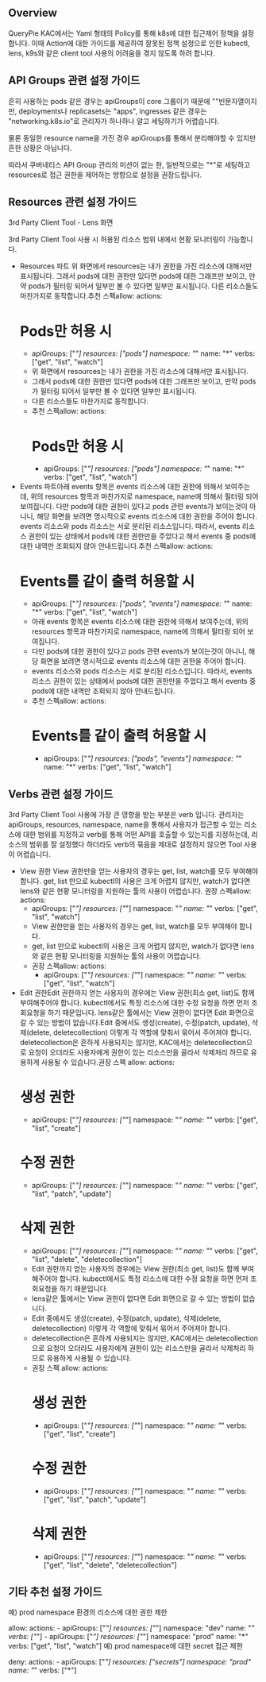 ## Overview
QueryPie KAC에서는 Yaml 형태의 Policy를 통해 k8s에 대한 접근제어 정책을 설정합니다. 이때 Action에 대한 가이드를 제공하여 잘못된 정책 설정으로 인한 kubectl, lens, k9s와 같은 client tool 사용의 어려움을 겪지 않도록 하려 합니다.

## API Groups 관련 설정 가이드
흔히 사용하는 pods 같은 경우는 apiGroups이 core 그룹이기 때문에 ""빈문자열이지만, deployments나 replicasets는 "apps", ingresses 같은 경우는 "networking.k8s.io"로 관리자가 하나하나 알고 세팅하기가 어렵습니다.

물론 동일한 resource name을 가진 경우 apiGroups를 통해서 분리해야할 수 있지만 흔한 상황은 아닙니다.

따라서 쿠버네티스 API Group 관리의 미션이 없는 한, 일반적으로는 "*"로 세팅하고 resources로 접근 권한을 제어하는 방향으로 설정을 권장드립니다.

## Resources 관련 설정 가이드
3rd Party Client Tool - Lens 화면

3rd Party Client Tool 사용 시 허용된 리소스 범위 내에서 현황 모니터링이 가능합니다.

* Resources 파트 위 화면에서 resources는 내가 권한을 가진 리소스에 대해서만 표시됩니다. 그래서 pods에 대한 권한만 있다면 pods에 대한 그래프만 보이고, 만약 pods가 필터링 되어서 일부만 볼 수 있다면 일부만 표시됩니다. 다른 리소스들도 마찬가지로 동작합니다.추천 스펙allow:
  actions:
    # Pods만 허용 시 
    - apiGroups: ["*"]
      resources: ["pods"]
      namespace: "*"
      name: "*"
      verbs: ["get", "list", "watch"]
  * 위 화면에서 resources는 내가 권한을 가진 리소스에 대해서만 표시됩니다.
  * 그래서 pods에 대한 권한만 있다면 pods에 대한 그래프만 보이고, 만약 pods가 필터링 되어서 일부만 볼 수 있다면 일부만 표시됩니다.
  * 다른 리소스들도 마찬가지로 동작합니다.
  * 추천 스펙allow:
  actions:
    # Pods만 허용 시 
    - apiGroups: ["*"]
      resources: ["pods"]
      namespace: "*"
      name: "*"
      verbs: ["get", "list", "watch"]
* Events 파트아래 events 항목은 events 리소스에 대한 권한에 의해서 보여주는데, 위의 resources 항목과 마찬가지로 namespace, name에 의해서 필터링 되어 보여집니다. 다만 pods에 대한 권한이 있다고 pods 관련 events가 보이는것이 아니니, 해당 화면을 보려면 명시적으로 events 리소스에 대한 권한을 주어야 합니다. events 리소스와 pods 리소스는 서로 분리된 리소스입니다. 따라서, events 리소스 권한이 있는 상태에서 pods에 대한 권한만을 주었다고 해서 events 중 pods에 대한 내역만 조회되지 않아 안내드립니다.추천 스펙allow:
  actions:
    # Events를 같이 출력 허용할 시 
    - apiGroups: ["*"]
      resources: ["pods", "events"]
      namespace: "*"
      name: "*"
      verbs: ["get", "list", "watch"]
  * 아래 events 항목은 events 리소스에 대한 권한에 의해서 보여주는데, 위의 resources 항목과 마찬가지로 namespace, name에 의해서 필터링 되어 보여집니다.
  * 다만 pods에 대한 권한이 있다고 pods 관련 events가 보이는것이 아니니, 해당 화면을 보려면 명시적으로 events 리소스에 대한 권한을 주어야 합니다.
  * events 리소스와 pods 리소스는 서로 분리된 리소스입니다. 따라서, events 리소스 권한이 있는 상태에서 pods에 대한 권한만을 주었다고 해서 events 중 pods에 대한 내역만 조회되지 않아 안내드립니다.
  * 추천 스펙allow:
  actions:
    # Events를 같이 출력 허용할 시 
    - apiGroups: ["*"]
      resources: ["pods", "events"]
      namespace: "*"
      name: "*"
      verbs: ["get", "list", "watch"]

## Verbs 관련 설정 가이드
3rd Party Client Tool 사용에 가장 큰 영향을 받는 부분은 verb 입니다. 관리자는 apiGroups, resources, namespace, name을 통해서 사용자가 접근할 수 있는 리소스에 대한 범위를 지정하고 verb를 통해 어떤 API를 호출할 수 있는지를 지정하는데, 리소스의 범위를 잘 설정했다 하더라도 verb의 묶음을 제대로 설정하지 않으면 Tool 사용이 어렵습니다.

* View 권한 View 권한만을 얻는 사용자의 경우는 get, list, watch를 모두 부여해야 합니다. get, list 만으로 kubectl의 사용은 크게 어렵지 않지만, watch가 없다면 lens와 같은 현황 모니터링을 지원하는 툴의 사용이 어렵습니다. 권장 스펙allow:
  actions:
    - apiGroups: ["*"]
      resources: ["*"]
      namespace: "*"
      name: "*"
      verbs: ["get", "list", "watch"]
  * View 권한만을 얻는 사용자의 경우는 get, list, watch를 모두 부여해야 합니다.
  * get, list 만으로 kubectl의 사용은 크게 어렵지 않지만, watch가 없다면 lens와 같은 현황 모니터링을 지원하는 툴의 사용이 어렵습니다.
  * 권장 스펙allow:
  actions:
    - apiGroups: ["*"]
      resources: ["*"]
      namespace: "*"
      name: "*"
      verbs: ["get", "list", "watch"]
* Edit 권한Edit 권한까지 얻는 사용자의 경우에는 View 권한(최소 get, list)도 함께 부여해주어야 합니다. kubectl에서도 특정 리소스에 대한 수정 요청을 하면 먼저 조회요청을 하기 때문입니다. lens같은 툴에서는 View 권한이 없다면 Edit 화면으로 갈 수 있는 방법이 없습니다.Edit 중에서도 생성(create), 수정(patch, update), 삭제(delete, deletecollection) 이렇게 각 역할에 맞춰서 묶어서 주어져야 합니다. deletecollection은 흔하게 사용되지는 않지만, KAC에서는 deletecollection으로 요청이 오더라도 사용자에게 권한이 있는 리소스만을 골라서 삭제처리 하므로 유용하게 사용될 수 있습니다.권장 스펙 allow:
  actions:
    # 생성 권한
    - apiGroups: ["*"]
      resources: ["*"]
      namespace: "*"
      name: "*"
      verbs: ["get", "list", "create"]
    # 수정 권한 
    - apiGroups: ["*"]
      resources: ["*"]
      namespace: "*"
      name: "*"
      verbs: ["get", "list", "patch", "update"]
    # 삭제 권한
    - apiGroups: ["*"]
      resources: ["*"]
      namespace: "*"
      name: "*"
      verbs: ["get", "list", "delete", "deletecollection"]
  * Edit 권한까지 얻는 사용자의 경우에는 View 권한(최소 get, list)도 함께 부여해주어야 합니다. kubectl에서도 특정 리소스에 대한 수정 요청을 하면 먼저 조회요청을 하기 때문입니다.
  * lens같은 툴에서는 View 권한이 없다면 Edit 화면으로 갈 수 있는 방법이 없습니다.
  * Edit 중에서도 생성(create), 수정(patch, update), 삭제(delete, deletecollection) 이렇게 각 역할에 맞춰서 묶어서 주어져야 합니다.
  * deletecollection은 흔하게 사용되지는 않지만, KAC에서는 deletecollection으로 요청이 오더라도 사용자에게 권한이 있는 리소스만을 골라서 삭제처리 하므로 유용하게 사용될 수 있습니다.
  * 권장 스펙 allow:
  actions:
    # 생성 권한
    - apiGroups: ["*"]
      resources: ["*"]
      namespace: "*"
      name: "*"
      verbs: ["get", "list", "create"]
    # 수정 권한 
    - apiGroups: ["*"]
      resources: ["*"]
      namespace: "*"
      name: "*"
      verbs: ["get", "list", "patch", "update"]
    # 삭제 권한
    - apiGroups: ["*"]
      resources: ["*"]
      namespace: "*"
      name: "*"
      verbs: ["get", "list", "delete", "deletecollection"]

## 기타 추천 설정 가이드
예) prod namespace 환경의 리소스에 대한 권한 제한

allow:
  actions:
    - apiGroups: ["*"]
      resources: ["*"]
      namespace: "dev"
      name: "*"
      verbs: ["*"]
    - apiGroups: ["*"]
      resources: ["*"]
      namespace: "prod"
      name: "*"
      verbs: ["get", "list", "watch"]
예) prod namespace에 대한 secret 접근 제한

deny:
  actions:
    - apiGroups: ["*"]
      resources: ["secrets"]
      namespace: "prod"
      name: "*"
      verbs: ["*"]